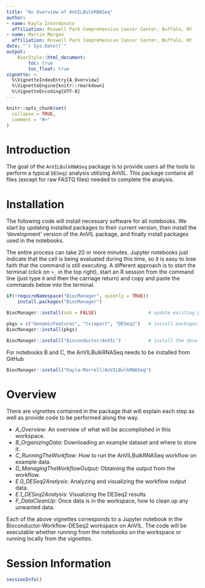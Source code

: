 ```yaml
--- 
title: "An Overview of AnVILBulkRNASeq"
author:
- name: Kayla Interdonato
  affiliation: Roswell Park Comprehensive Cancer Center, Buffalo, NY
- name: Martin Morgan
  affiliation: Roswell Park Comprehensive Cancer Center, Buffalo, NY
date: "`r Sys.Date()`"
output: 
    BiocStyle::html_document:
        toc: true
        toc_float: true
vignette: >
  %\VignetteIndexEntry{A_Overview}
  %\VignetteEngine{knitr::rmarkdown}
  %\VignetteEncoding{UTF-8}
---
```


```r
knitr::opts_chunk$set(
  collapse = TRUE,
  comment = "#>"
)
```

# Introduction

The goal of the `AnVILBulkRNASeq` package is to provide users all the
tools to perform a typical `DESeq2` analysis utilizing AnVIL. This
package contains all files (except for raw FASTQ files) needed to
complete the analysis.

# Installation

The following code will install necessary software for all notebooks. We start by updating installed packages to their current version, then install the 'development' version of the AnVIL package, and finally install packages used in the notebooks.

The entire process can take 20 or more minutes. Jupyter notebooks just indicate that the cell is being evaluated during this time, so it is easy to lose faith that  the command is still executing. A different approach is to start the terminal (click on `>_` in the top right), start an R session from the command line (just type `R` and then the carriage return) and copy and paste the commands below into the terminal.

```r
if(!requireNamespace("BiocManager", quietly = TRUE))
    install.packages("BiocManager")

BiocManager::install(ask = FALSE)                   # update existing packages

pkgs = c("GenomicFeatures", "tximport", "DESeq2")   # install packages (and dependencies) for notebooks
BiocManager::install(pkgs)

BiocManager::install("Bioconductor/AnVIL")          # install the development version of the AnVIL package
```

For notebooks B and C, the AnVILBulkRNASeq needs to be installed from GitHub

```r
BiocManager::install("Kayla-Morrell/AnVILBulkRNASeq")
```

# Overview

There are vignettes contained in the package that will explain each step
as well as provide code to be performed along the way.

-   *A\_Overview*: An overview of what will be accomplished in this
    workspace.
-   *B\_OrganizingData*: Downloading an example dataset and where to
    store it.
-   *C\_RunningTheWorkflow*: How to run the AnVILBulkRNASeq workflow on
    example data.
-   *D\_ManagingTheWorkflowOutput*: Obtaining the output from the
    workflow.
-   *E.0\_DESeq2Analysis*: Analyzing and visualizing the workflow output
    data.
-   *E.1\_DESeq2Analysis*: Visualizing the DESeq2 results    
-   *F\_DataCleanUp*: Once data is in the workspace, how to clean up any
    unwanted data.

Each of the above vignettes corresponds to a Jupyter notebook in the
Bioconductor-Workflow-DESeq2 workspace on AnVIL. The code will be
executable whether running from the notebooks on the workspace or
running locally from the vignettes.

# Session Information

```r
sessionInfo()
```
